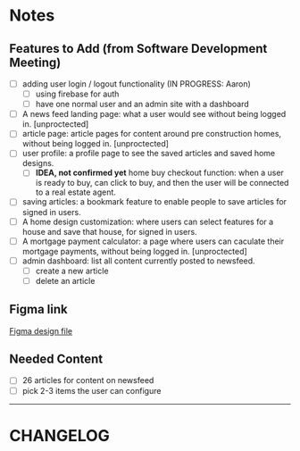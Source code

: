 
# Notes

## Features to Add (from Software Development Meeting)

- [ ] adding user login / logout functionality (IN PROGRESS: Aaron)
  - [ ] using firebase for auth
  - [ ] have one normal user and an admin site with a dashboard
- [ ] A news feed landing page: what a user would see without being logged in. [unproctected]
- [ ] article page: article pages for content around pre construction homes, without being logged in. [unproctected]
- [ ] user profile: a profile page to see the saved articles and saved home designs.
  - [ ] **IDEA, not confirmed yet** home buy checkout function: when a user is ready to buy, can click to buy, and then the user will be connected to a real estate agent.
- [ ] saving articles: a bookmark feature to enable people to save articles for signed in users.
- [ ] A home design customization: where users can select features for a house and save that house, for signed in users.
- [ ] A mortgage payment calculator: a page where users can caculate their mortgage payments, without being logged in. [unproctected]
- [ ] admin dashboard: list all content currently posted to newsfeed.
  - [ ] create a new article
  - [ ] delete an article

## Figma link

[Figma design file]([unproctected])

## Needed Content

- [ ] 26 articles for content on newsfeed
- [ ] pick 2-3 items the user can configure

---

# CHANGELOG

<Changelog />
